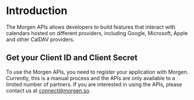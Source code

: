 # Introduction

The Morgen APIs allows developers to build features that 
interact with calendars hosted on different providers, including 
Google, Microsoft, Apple and other CalDAV providers.


## Get your Client ID and Client Secret

To use the Morgen APIs, you need to register your application with
Morgen. Currently, this is a manual process and the APIs are only
available to a limited number of partners. If you are interested in
using the APIs, please contact us at connect@morgen.so.

